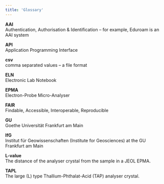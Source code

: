```yaml
---
title: 'Glossary'
---
```

**AAI**\
Authentication, Authorisation & Identification – for example, Eduroam is an AAI system

**API**\
Application Programming Interface

**csv**\
comma separated values – a file format

**ELN**\
Electronic Lab Notebook

**EPMA**\
Electron-Probe Micro-Analyser

**FAIR**\
Findable, Accessible, Interoperable, Reproducible

**GU**\
Goethe Universität Frankfurt am Main

**IfG**\
Institut für Geowissenschaften (Institute for Geosciences) at the GU Frankfurt am Main

**L-value**\
The distance of the analyser crystal from the sample in a JEOL EPMA.


**TAPL**\
The large (L) type Thallium-Phthalat-Acid (TAP) analyser crystal.